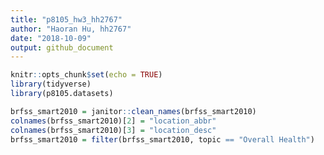 ```yaml
---
title: "p8105_hw3_hh2767"
author: "Haoran Hu, hh2767"
date: "2018-10-09"
output: github_document
---
```


```r
knitr::opts_chunk$set(echo = TRUE)
library(tidyverse)
library(p8105.datasets)
```

```r
brfss_smart2010 = janitor::clean_names(brfss_smart2010)
colnames(brfss_smart2010)[2] = "location_abbr"
colnames(brfss_smart2010)[3] = "location_desc"
brfss_smart2010 = filter(brfss_smart2010, topic == "Overall Health") 
```

